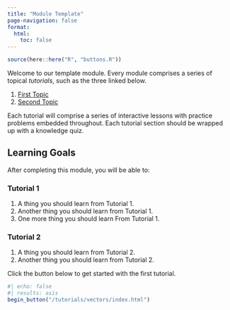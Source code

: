 ```yaml
---
title: "Module Template"
page-navigation: false
format:
  html: 
    toc: false
---
```


```r
source(here::here("R", "buttons.R"))
```

Welcome to our template module. Every module comprises a series of topical *tutorials*, such as the three linked below.

1. [First Topic](/tutorials/vectors/index.qmd)
1. [Second Topic](/tutorials/matrices/index.qmd)

Each tutorial will comprise a series of interactive lessons with practice problems embedded throughout. Each tutorial
section should be wrapped up with a knowledge quiz.

## Learning Goals

After completing this module, you will be able to:

### Tutorial 1

1. A thing you should learn from Tutorial 1.
1. Another thing you should learn from Tutorial 1.
1. One more thing you should learn From Tutorial 1.

### Tutorial 2

1. A thing you should learn from Tutorial 2.
1. Another thing you should learn from Tutorial 2.

Click the button below to get started with the first tutorial.

```r
#| echo: false
#| results: asis
begin_button("/tutorials/vectors/index.html")
```
